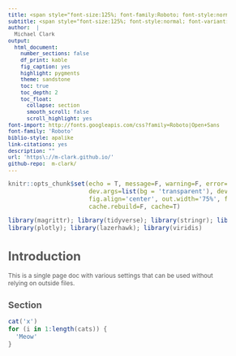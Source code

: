 ```yaml
---
title: <span style="font-size:125%; font-family:Roboto; font-style:normal">Title</span>
subtitle: <span style="font-size:125%; font-style:normal; font-variant:small-caps; font-family:'Open Sans'">Subtitle</span>
author:  |
  Michael Clark
output:
  html_document:
    number_sections: false
    df_print: kable
    fig_caption: yes
    highlight: pygments
    theme: sandstone
    toc: true
    toc_depth: 2
    toc_float:
      collapse: section
      smooth_scroll: false    
      scroll_highlight: yes
font-import: http://fonts.googleapis.com/css?family=Roboto|Open+Sans
font-family: 'Roboto'
biblio-style: apalike
link-citations: yes
description: ""    
url: 'https\://m-clark.github.io/' 
github-repo:  m-clark/
---
```


```r
knitr::opts_chunk$set(echo = T, message=F, warning=F, error=F, comment=NA, R.options=list(width=220),   # code 
                      dev.args=list(bg = 'transparent'), dev='svglite',                                 # viz
                      fig.align='center', out.width='75%', fig.asp=.75,                 
                      cache.rebuild=F, cache=T)                                                         # cache
```

```r
library(magrittr); library(tidyverse); library(stringr); library(pander); 
library(plotly); library(lazerhawk); library(viridis)
```

<style type="text/css">

body{ /* Normal  */
      font-size: 12px;
      color: #585858;
      background-color: 
  }
td {  /* Table  */
  font-size: 8px;
}
h1.title {

}
h1 { /* Header 1 */

}
h2 { /* Header 2 */

}
h3 { /* Header 3 */

}
code.r{ /* Code block */
    font-size: 12px;
    font-family: 'Roboto Mono' Monaco Consolas 'Courier New' fixed width;
}
pre { /* Code block - determines code spacing between lines */
    
}
</style>


# Introduction

This is a single page doc with various settings that can be used without relying on outside files.

## Section

```r
cat('x')
for (i in 1:length(cats)) {
  'Meow'
}
```


